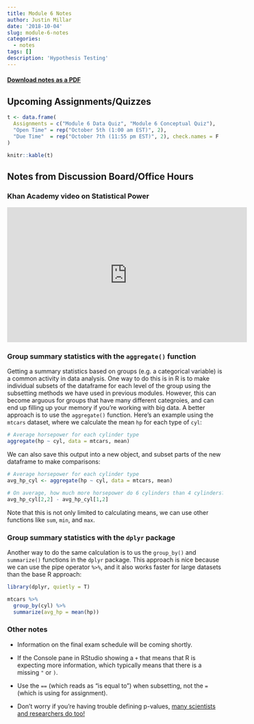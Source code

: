 ```yaml
---
title: Module 6 Notes
author: Justin Millar
date: '2018-10-04'
slug: module-6-notes
categories:
  - notes
tags: []
description: 'Hypothesis Testing'
---
```



#### [Download notes as a PDF](https://sta6093.netlify.com/pdf/2018-10-04-module-6-notes.pdf)

## Upcoming Assignments/Quizzes

```r

t <- data.frame(
  Assignments = c("Module 6 Data Quiz", "Module 6 Conceptual Quiz"),
  "Open Time" = rep("October 5th (1:00 am EST)", 2),
  "Due Time"  = rep("October 7th (11:55 pm EST)", 2), check.names = F
)

knitr::kable(t)
```

## Notes from Discussion Board/Office Hours

### Khan Academy video on Statistical Power

<iframe width="560" height="315" src="https://www.youtube.com/embed/6_Cuz0QqRWc?rel=0" frameborder="0" allow="autoplay; encrypted-media" allowfullscreen></iframe>

### Group summary statistics with the `aggregate()` function

Getting a summary statistics based on groups (e.g. a categorical variable) is a common activity in data analysis. One way to do this is in R is to make individual subsets of the dataframe for each level of the group using the subsetting methods we have used in previous modules. However, this can become arguous for groups that have many different categroies, and can end up filling up your memory if you're working with big data. A better approach is to use the `aggregate()` function. Here's an example using the `mtcars` dataset, where we calculate the mean `hp` for each type of `cyl`:

```r
# Average horsepower for each cylinder type
aggregate(hp ~ cyl, data = mtcars, mean)
```

We can also save this output into a new object, and subset parts of the new dataframe to make comparisons:

```r
# Average horsepower for each cylinder type
avg_hp_cyl <- aggregate(hp ~ cyl, data = mtcars, mean)

# On average, how much more horsepower do 6 cylinders than 4 cylinders?
avg_hp_cyl[2,2] - avg_hp_cyl[1,2]
```

Note that this is not only limited to calculating means, we can use other functions like `sum`, `min`, and `max`.

### Group summary statistics with the `dplyr` package

Another way to do the same calculation is to us the `group_by()` and `summarize()` functions in the `dplyr` package. This approach is nice because we can use the pipe operator `%>%`, and it also works faster for large datasets than the base R approach:

```r
library(dplyr, quietly = T)

mtcars %>% 
  group_by(cyl) %>% 
  summarize(avg_hp = mean(hp))

```

### Other notes

* Information on the final exam schedule will be coming shortly.

* If the Console pane in RStudio showing a `+` that means that R is expecting more information, which typically means that there is a missing `"` or `)`.

* Use the `==` (which reads as "is equal to") when subsetting, not the `=` (which is using for assignment). 

* Don't worry if you're having trouble defining p-values, [many scientists and researchers do too!](https://fivethirtyeight.com/features/not-even-scientists-can-easily-explain-p-values/)




 
